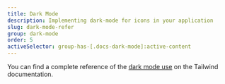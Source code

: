 ```yaml
---
title: Dark Mode
description: Implementing dark-mode for icons in your application
slug: dark-mode-refer
group: dark-mode
order: 5
activeSelector: group-has-[.docs-dark-mode]:active-content
---
```


You can find a complete reference of the [dark mode use](https://tailwindcss.com/docs/dark-mode) on the Tailwind documentation.
